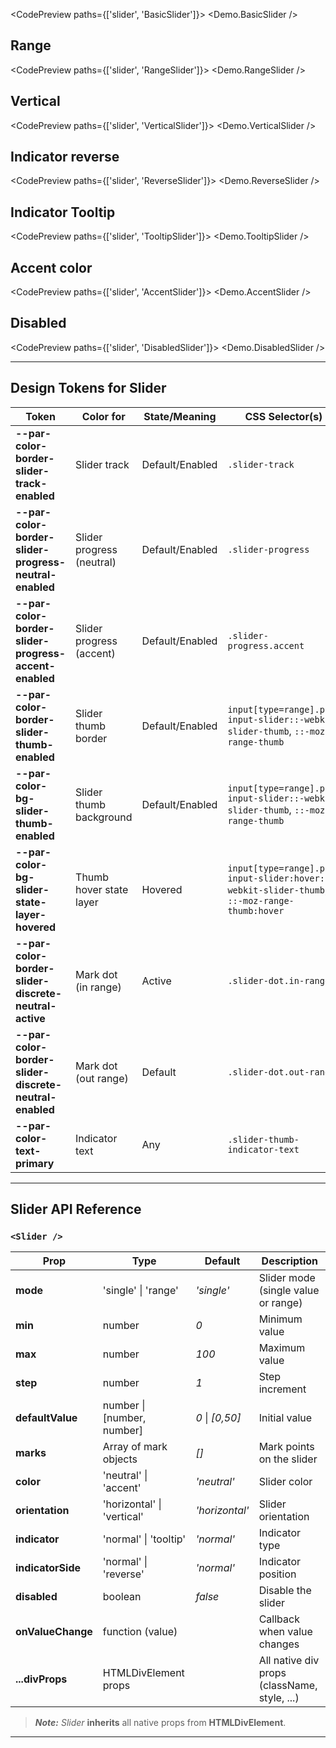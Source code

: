 
<CodePreview paths={['slider', 'BasicSlider']}>
  <Demo.BasicSlider />
</CodePreview>

## Range

<CodePreview paths={['slider', 'RangeSlider']}>
  <Demo.RangeSlider />
</CodePreview>

## Vertical

<CodePreview paths={['slider', 'VerticalSlider']}>
  <Demo.VerticalSlider />
</CodePreview>

## Indicator reverse

<CodePreview paths={['slider', 'ReverseSlider']}>
  <Demo.ReverseSlider />
</CodePreview>

## Indicator Tooltip

<CodePreview paths={['slider', 'TooltipSlider']}>
  <Demo.TooltipSlider />
</CodePreview>

## Accent color

<CodePreview paths={['slider', 'AccentSlider']}>
  <Demo.AccentSlider />
</CodePreview>

## Disabled

<CodePreview paths={['slider', 'DisabledSlider']}>
  <Demo.DisabledSlider />
</CodePreview>

---

## Design Tokens for Slider

| **Token**                                              | **Color for**             | **State/Meaning** | **CSS Selector(s)**                                                                          |
| ------------------------------------------------------ | ------------------------- | ----------------- | -------------------------------------------------------------------------------------------- |
| **--par-color-border-slider-track-enabled**            | Slider track              | Default/Enabled   | `.slider-track`                                                                              |
| **--par-color-border-slider-progress-neutral-enabled** | Slider progress (neutral) | Default/Enabled   | `.slider-progress`                                                                           |
| **--par-color-border-slider-progress-accent-enabled**  | Slider progress (accent)  | Default/Enabled   | `.slider-progress.accent`                                                                    |
| **--par-color-border-slider-thumb-enabled**            | Slider thumb border       | Default/Enabled   | `input[type=range].par-input-slider::-webkit-slider-thumb`, `::-moz-range-thumb`             |
| **--par-color-bg-slider-thumb-enabled**                | Slider thumb background   | Default/Enabled   | `input[type=range].par-input-slider::-webkit-slider-thumb`, `::-moz-range-thumb`             |
| **--par-color-bg-slider-state-layer-hovered**          | Thumb hover state layer   | Hovered           | `input[type=range].par-input-slider:hover::-webkit-slider-thumb`, `::-moz-range-thumb:hover` |
| **--par-color-border-slider-discrete-neutral-active**  | Mark dot (in range)       | Active            | `.slider-dot.in-range`                                                                       |
| **--par-color-border-slider-discrete-neutral-enabled** | Mark dot (out range)      | Default           | `.slider-dot.out-range`                                                                      |
| **--par-color-text-primary**                           | Indicator text            | Any               | `.slider-thumb-indicator-text`                                                               |

---

## Slider API Reference

### `<Slider />`

| **Prop**          | **Type**                   | **Default**     | **Description**                              |
| ----------------- | -------------------------- | --------------- | -------------------------------------------- |
| **mode**          | 'single' \| 'range'        | _'single'_      | Slider mode (single value or range)          |
| **min**           | number                     | _0_             | Minimum value                                |
| **max**           | number                     | _100_           | Maximum value                                |
| **step**          | number                     | _1_             | Step increment                               |
| **defaultValue**  | number \| [number, number] | _0_ \| _[0,50]_ | Initial value                                |
| **marks**         | Array of mark objects      | _[]_            | Mark points on the slider                    |
| **color**         | 'neutral' \| 'accent'      | _'neutral'_     | Slider color                                 |
| **orientation**   | 'horizontal' \| 'vertical' | _'horizontal'_  | Slider orientation                           |
| **indicator**     | 'normal' \| 'tooltip'      | _'normal'_      | Indicator type                               |
| **indicatorSide** | 'normal' \| 'reverse'      | _'normal'_      | Indicator position                           |
| **disabled**      | boolean                    | _false_         | Disable the slider                           |
| **onValueChange** | function (value)           |                 | Callback when value changes                  |
| **...divProps**   | HTMLDivElement props       |                 | All native div props (className, style, ...) |

> **_Note:_** _Slider_ **inherits** all native props from **HTMLDivElement**.

---
